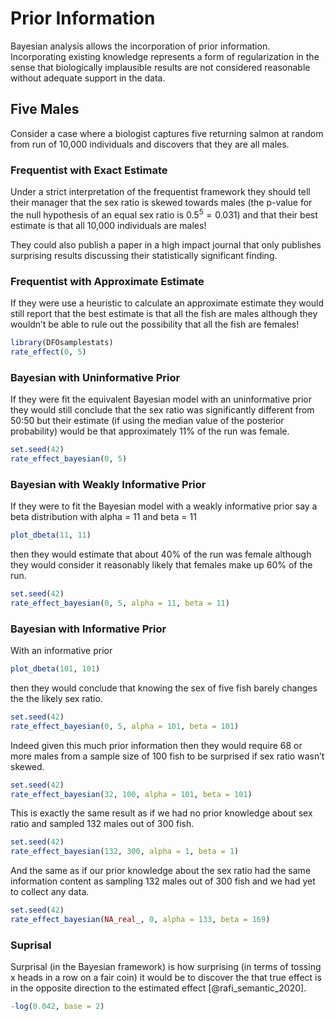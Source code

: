 # Prior Information

Bayesian analysis allows the incorporation of prior information.
Incorporating existing knowledge represents a form of regularization in the sense that biologically implausible results are not considered reasonable without adequate support in the data.

## Five Males

Consider a case where a biologist captures five returning salmon at random from run of 10,000 individuals and discovers that they are all males.

### Frequentist with Exact Estimate

Under a strict interpretation of the frequentist framework they should tell their manager that the sex ratio is skewed towards males (the p-value for the null hypothesis of an equal sex ratio is $0.5^5 = 0.031$) and that their best estimate is that all 10,000 individuals are males!

They could also publish a paper in a high impact journal that only publishes surprising results discussing their statistically significant finding.

### Frequentist with Approximate Estimate

If they were use a heuristic to calculate an approximate estimate they would still report that the best estimate is that all the fish are males although they wouldn't be able to rule out the possibility that all the fish are females!

```r
library(DFOsamplestats)
rate_effect(0, 5)
```

### Bayesian with Uninformative Prior

If they were fit the equivalent Bayesian model with an uninformative prior they would still conclude that the sex ratio was significantly different from 50:50 but their estimate (if using the median value of the posterior probability) would be that approximately 11% of the run was female.

```r
set.seed(42)
rate_effect_bayesian(0, 5)
```

### Bayesian with Weakly Informative Prior

If they were to fit the Bayesian model with a weakly informative prior say a beta distribution with alpha = 11 and beta = 11

```r
plot_dbeta(11, 11)
```

then they would estimate that about 40% of the run was female although they would consider it reasonably likely that females make up 60% of the run.

```r
set.seed(42)
rate_effect_bayesian(0, 5, alpha = 11, beta = 11)
```

### Bayesian with Informative Prior

With an informative prior

```r
plot_dbeta(101, 101)
```

then they would conclude that knowing the sex of five fish barely changes the the likely sex ratio.

```r
set.seed(42)
rate_effect_bayesian(0, 5, alpha = 101, beta = 101)
```

Indeed given this much prior information then they would require 68 or more males from a sample size of 100 fish to be surprised if sex ratio wasn't skewed.

```r
set.seed(42)
rate_effect_bayesian(32, 100, alpha = 101, beta = 101)
```
This is exactly the same result as if we had no prior knowledge about sex ratio and sampled 132 males out of 300 fish.
```r
set.seed(42)
rate_effect_bayesian(132, 300, alpha = 1, beta = 1)
```

And the same as if our prior knowledge about the sex ratio had the same information content as sampling 132 males out of 300 fish and we had yet to collect any data.
```r
set.seed(42)
rate_effect_bayesian(NA_real_, 0, alpha = 133, beta = 169)
```

### Suprisal

Surprisal (in the Bayesian framework) is how surprising (in terms of tossing x heads in a row on a fair coin) it would be to discover the that true effect is in the opposite direction to the estimated effect [@rafi_semantic_2020].

```r
-log(0.042, base = 2)
```
